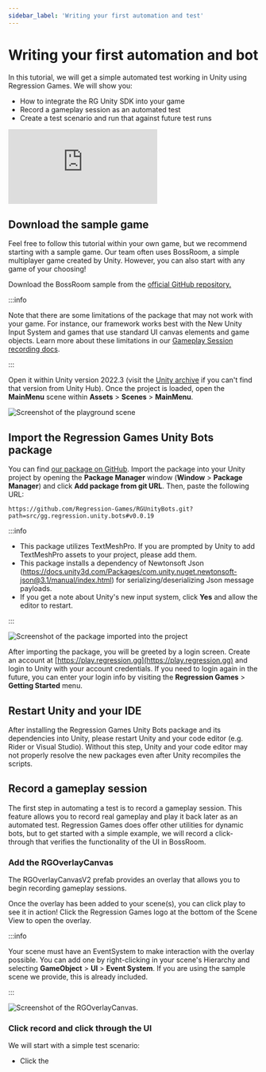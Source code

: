 ```yaml
---
sidebar_label: 'Writing your first automation and test'
---
```



# Writing your first automation and bot

In this tutorial, we will get a simple automated test working in Unity using Regression Games. We will show you:

- How to integrate the RG Unity SDK into your game
- Record a gameplay session as an automated test
- Create a test scenario and run that against future test runs

<div style={{position: "relative", paddingBottom: "50.40485829959515%", height: 0}}><iframe src="https://www.loom.com/embed/c4a31389df6742ba9320bf7dc0e91739?sid=336eaf3b-208c-4ea3-a0b3-c6ad3d2d2cee" frameborder="0" webkitallowfullscreen mozallowfullscreen allowfullscreen style={{position: "absolute", top: 0, left: 0, width: "100%", height: "100%"}}></iframe></div>

## Download the sample game

Feel free to follow this tutorial within your own game, but we recommend starting with a sample game. Our team often uses
BossRoom, a simple multiplayer game created by Unity. However, you can also start with any game of your choosing!

Download the BossRoom sample from the [official GitHub repository.](https://github.com/Unity-Technologies/com.unity.multiplayer.samples.coop)

:::info

Note that there are some limitations of the package that may not work with your game. For instance, our framework
works best with the New Unity Input System and games that use standard UI canvas elements and game objects. Learn
more about these limitations in our [Gameplay Session recording docs](/gameplay-sessions/gameplay-sessions-getting-started#known-limitations).

:::

Open it within Unity version 2022.3 (visit the [Unity archive](https://unity.com/releases/editor/whats-new/2022.3.27) if
you can't find that version from Unity Hub). Once the project is loaded, open the **MainMenu** scene within
**Assets** > **Scenes** > **MainMenu**.

![Screenshot of the playground scene](./img/building-your-first-bot/bossroom.png)

## Import the Regression Games Unity Bots package

You can find [our package on GitHub](https://github.com/Regression-Games/RGUnityBots). Import the package into your Unity project by opening 
the **Package Manager** window (**Window** > **Package Manager**) and click **Add package from git URL**. Then, paste the following URL:

```
https://github.com/Regression-Games/RGUnityBots.git?path=src/gg.regression.unity.bots#v0.0.19
```

:::info

- This package utilizes TextMeshPro.  If you are prompted by Unity to add TextMeshPro assets to your project, please add them.
- This package installs a dependency of Newtonsoft Json (https://docs.unity3d.com/Packages/com.unity.nuget.newtonsoft-json@3.1/manual/index.html) for serializing/deserializing Json message payloads.
- If you get a note about Unity's new input system, click **Yes** and allow the editor to restart.

:::

![Screenshot of the package imported into the project](./img/building-your-first-bot/welcome_3.png)

After importing the package, you will be greeted by a login screen. Create an account at
[https://play.regression.gg](https://play.regression.gg) and login to Unity with your account credentials. If you need to login again in the future, 
you can enter your login info by visiting the **Regression Games** > **Getting Started** menu.

## Restart Unity and your IDE

After installing the Regression Games Unity Bots package and its dependencies into Unity, please restart Unity 
and your code editor (e.g. Rider or Visual Studio). Without this step, Unity and your code editor may not properly 
resolve the new packages even after Unity recompiles the scripts.

## Record a gameplay session

The first step in automating a test is to record a gameplay session. This feature allows you to record real gameplay
and play it back later as an automated test. Regression Games does offer other utilities for dynamic bots, but to get
started with a simple example, we will record a click-through that verifies the functionality of the UI in BossRoom.

### Add the RGOverlayCanvas

The RGOverlayCanvasV2 prefab provides an overlay that allows you to begin recording gameplay sessions.

<OverlayPartial />

Once the overlay has been added to your scene(s), you can click play to see it in action!
Click the Regression Games logo at the bottom of the Scene View to open the overlay.

:::info

Your scene must have an EventSystem to make interaction with the overlay possible. You can add one by
right-clicking in your scene's Hierarchy and selecting **GameObject** > **UI** > **Event System**.
If you are using the sample scene we provide, this is already included.

:::

![Screenshot of the RGOverlayCanvas.](../partials/img/overlay_5.png)

### Click record and click through the UI

We will start with a simple test scenario:

* Click the

